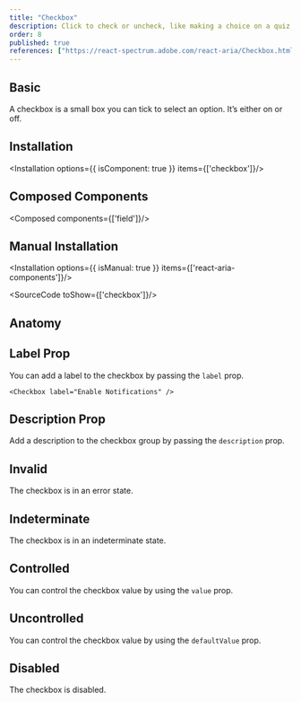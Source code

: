 ```yaml
---
title: "Checkbox"
description: Click to check or uncheck, like making a choice on a quiz, simple and straightforward for quick decisions.
order: 8
published: true
references: ["https://react-spectrum.adobe.com/react-aria/Checkbox.html#props"]
---
```


## Basic

A checkbox is a small box you can tick to select an option. It’s either on or off.
<How toUse="forms/checkbox/checkbox-demo" />

## Installation
<Installation options={{ isComponent: true }} items={['checkbox']}/>

## Composed Components
<Composed components={['field']}/>

## Manual Installation
<Installation options={{ isManual: true }} items={['react-aria-components']}/>

<SourceCode toShow={['checkbox']}/>

## Anatomy
<Anatomy show='checkbox-anatomy'/>

## Label Prop
You can add a label to the checkbox by passing the `label` prop.
```
<Checkbox label="Enable Notifications" />
```

## Description Prop
Add a description to the checkbox group by passing the `description` prop.
<How minW72 toUse="forms/checkbox/checkbox-description-demo" />

## Invalid
The checkbox is in an error state.
<How toUse="forms/checkbox/checkbox-invalid-demo" />

## Indeterminate
The checkbox is in an indeterminate state.
<How toUse="forms/checkbox/checkbox-indeterminate-demo" />

## Controlled
You can control the checkbox value by using the `value` prop.
<How minW72 toUse="forms/checkbox/checkbox-controlled-demo" />

## Uncontrolled
You can control the checkbox value by using the `defaultValue` prop.
<How toUse="forms/checkbox/checkbox-uncontrolled-demo" />

## Disabled
The checkbox is disabled.
<How toUse="forms/checkbox/checkbox-disabled-demo" />
